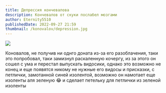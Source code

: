 ```yaml
---
title: Депрессия кончевалова
description: Кончевалов от скуки послабел мозгами
author: Eternity5510
publishedDate: 2022-09-27 21:59
thumbnail: /konovalov/depression.jpg
---
```


<Image src='/konovalov/depression.jpg' />

Коновалов, не получив ни однго доната из-за его разоблачения, таки это попробовал, таки замизнул
раскаленную кочергу, из за этого он сошел с ума и перестал выпускать видосики, однако это возможно
не конец и еще появятся никому не нужные его видосы и присказки, с петлички, замотанной синей
изолентой, возможно он намотает еще изоленты аля зеленую :joy: и сделает петельку для петлички из
зеленой изоленты
